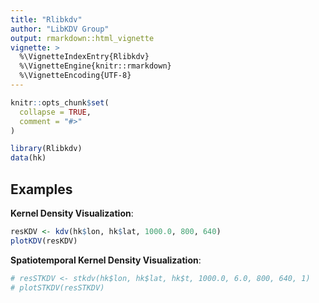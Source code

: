 ```yaml
---
title: "Rlibkdv"
author: "LibKDV Group"
output: rmarkdown::html_vignette
vignette: >
  %\VignetteIndexEntry{Rlibkdv}
  %\VignetteEngine{knitr::rmarkdown}
  %\VignetteEncoding{UTF-8}
---
```


```r
knitr::opts_chunk$set(
  collapse = TRUE,
  comment = "#>"
)
```


```r
library(Rlibkdv)
data(hk)
```
## Examples

**Kernel Density Visualization**:

```r
resKDV <- kdv(hk$lon, hk$lat, 1000.0, 800, 640)
plotKDV(resKDV)
```


**Spatiotemporal Kernel Density Visualization**:

```r
# resSTKDV <- stkdv(hk$lon, hk$lat, hk$t, 1000.0, 6.0, 800, 640, 1)
# plotSTKDV(resSTKDV)
```

